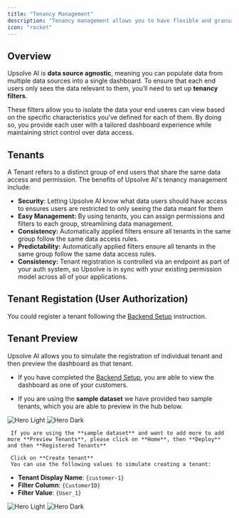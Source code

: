 ```yaml
---
title: "Tenancy Management"
description: "Tenancy management allows you to have flexible and granuar data permissioning control"
icon: "rocket"
---
```


## Overview
Upsolve AI is **data source agnostic**, meaning you can populate data from multiple data sources into a single dashboard. 
To ensure that each end users only sees the data relevant to them, you’ll need to set up **tenancy filters**.

These filters allow you to isolate the data your end useres can view based on the specific characteristics you've defined for each of them. 
By doing so, you provide each user with a tailored dashboard experience while maintaining strict control over data access.

## Tenants

A Tenant refers to a distinct group of end users that share the same data access and permission. The benefits of Upsolve AI's tenancy management include:

- **Security**: Letting Upsolve AI know what data users should have access to ensures users are restricted to only seeing the data meant for them
- **Easy Management:** By using tenants, you can assign permissions and filters to each group, streamlining data management.
- **Consistency:** Automatically applied filters ensure all tenants in the same group follow the same data access rules.
- **Predictability:** Automatically applied filters ensure all tenants in the same group follow the same data access rules.
- **Consistency:** Tenant registration is controlled via an endpoint as part of your auth system, so Upsolve is in sync with your existing permission model across all of your applications.

## Tenant Registation (User Authorization)
You could register a tenant following the [Backend Setup](/deploy-dashboards/backend-setup) instruction.

## Tenant Preview
Upsolve AI allows you to simulate the registration of individual tenant and then preview the dashboard as that tenant.

- If you have completed the [Backend Setup](deploy-dashboards/backend-setup), you are able to view the dashboard as one of your customers.

- If you are using the **sample dataset** we have provided two sample tenants, which you are able to preview in the hub below. 

 <Frame>

  <img
  className="block dark:hidden"
  src="/images/build-your-first-dashboard/preview-as-dark.png"
  alt="Hero Light"
/>
<img
  className="hidden dark:block"
  src="/images/build-your-first-dashboard/preview-as-dark.png"
  alt="Hero Dark"
/>
     </Frame>

     If you are using the **sample dataset** and want to add more to add more **Preview Tenants**, please click on **Home**, then **Deploy** and then **Registered Tenants**
     
     Click on **Create tenant**
     You can use the following values to simulate creating a tenant:

- **Tenant Display Name**: `{customer-1}`
- **Filter Column**: `{CustomerID}`
- **Filter Value**: `{User_1}`

 <Frame>

  <img
  className="block dark:hidden"
  src="/images/build-your-first-dashboard/create-tenant.png"
  alt="Hero Light"
/>
<img
  className="hidden dark:block"
  src="/images/build-your-first-dashboard/create-tenant-dark.png"
  alt="Hero Dark"
/>
 </Frame>